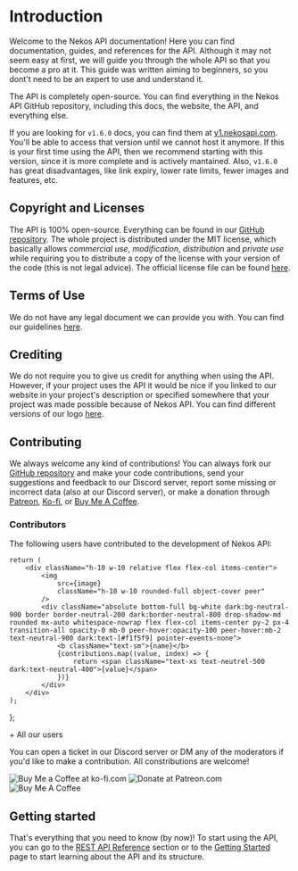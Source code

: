 
# Introduction

Welcome to the Nekos API documentation! Here you can find documentation, guides, and references for the API. Although it may not seem easy at first, we will guide you through the whole API so that you become a pro at it. This guide was written aiming to beginners, so you dont't need to be an expert to use and understand it.

The API is completely open-source. You can find everything in the Nekos API GitHub repository, including this docs, the website, the API, and everything else.

If you are looking for `v1.6.0` docs, you can find them at [v1.nekosapi.com](https://v1.nekosapi.com). You'll be able to access that version until we cannot host it anymore. If this is your first time using the API, then we recommend starting with this version, since it is more complete and is actively mantained. Also, `v1.6.0` has great disadvantages, like link expiry, lower rate limits, fewer images and features, etc.

## Copyright and Licenses

The API is 100% open-source. Everything can be found in our [GitHub repository](https://github.com/Nekos-API/Nekos-API). The whole project is distributed under the MIT license, which basically allows _commercial use_, _modification_, _distribution_ and _private use_ while requiring you to distribute a copy of the license with your version of the code (this is not legal advice). The official license file can be found [here](https://github.com/Nekos-API/Nekos-API/blob/main/LICENSE.md).

## Terms of Use

We do not have any legal document we can provide you with. You can find our guidelines [here](/docs/terms-of-use).

## Crediting

We do not require you to give us credit for anything when using the API. However, if your project uses the API it would be nice if you linked to our website in your project's description or specified somewhere that your project was made possible because of Nekos API. You can find different versions of our logo [here](/docs/branding).

## Contributing

We always welcome any kind of contributions! You can always fork our [GitHub repository](https://github.com/Nekos-API/Nekos-API) and make your code contributions, send your suggestions and feedback to our Discord server, report some missing or incorrect data (also at our Discord server), or make a donation through [Patreon](https://patreon.com/Nekidev), [Ko-fi](https://ko-fi.com/Nekidev), or [Buy Me A Coffee](https://buymeacoffee.com/Nekidev).

### Contributors

The following users have contributed to the development of Nekos API:

    return (
        <div className="h-10 w-10 relative flex flex-col items-center">
            <img
                src={image}
                className="h-10 w-10 rounded-full object-cover peer"
            />
            <div className="absolute bottom-full bg-white dark:bg-neutral-900 border border-neutral-200 dark:border-neutral-800 drop-shadow-md rounded mx-auto whitespace-nowrap flex flex-col items-center py-2 px-4 transition-all opacity-0 mb-0 peer-hover:opacity-100 peer-hover:mb-2 text-neutral-900 dark:text-[#f1f5f9] pointer-events-none">
                <b className="text-sm">{name}</b>
                {contributions.map((value, index) => {
                    return <span className="text-xs text-neutrel-500 dark:text-neutral-400">{value}</span>
                })}
            </div>
        </div>
    );
};

<div className="flex flex-row gap-4 mt-8 flex-wrap">
    <Contributor 
        image="https://avatars.githubusercontent.com/u/84998222?s=240&v=4" 
        name="Nekidev" 
        contributions={[
            "Main developer",
            "PY Library mantainer",
            "Documentation writer",
            "Discord moderator",
            "Content moderator"
        ]} />
    <Contributor
        image="https://cdn.discordapp.com/avatars/420583786053369868/2886496e3fd97d7792560dcd35ad126b.webp?size=240"
        name="Catboytoshi"
        contributions={[
            "Donator"
        ]} />
    <Contributor
        image="https://cdn.discordapp.com/avatars/140788173885276160/4350da9252bbad352366358a4fcd2b9b.webp?size=240"
        name="Catalysm"
        contributions={[
            "Donator",
            "JS Library mantainer"
        ]} />
    <Contributor
        image="https://cdn.nekosapi.com/uploads/user/avatar/Z7W2VBQGD5ABVF6HPARPBEZQHI.webp"
        name="Oreki"
        contributions={[
            "Partner",
            "Content moderator",
            "Image contributor"
        ]} />
    <Contributor
        image="https://cdn.nekosapi.com/uploads/user/avatar/ABZEW76I5RF27C5T4J6O3S3LRA.webp"
        name="pimako"
        contributions={[
            "Content moderator",
            "Image contributor"
        ]} />
    <div className="text-sm text-[hsl(var(--nextra-primary-hue),100%,50%)] h-10 flex flex-col items-center justify-center">
        &plus; All our users
    </div>
</div>

You can open a ticket in our Discord server or DM any of the moderators if you'd like to make a contribution. All constributions are welcome!

<div className="mt-8 flex flex-row items-center gap-4 flex-wrap">
    <Link
        href="https://ko-fi.com/nekidev"
        className="hover:opacity-80 transition"
        target="_blank"
    >
        <img
            src="https://storage.ko-fi.com/cdn/kofi5.png?v=3"
            alt="Buy Me a Coffee at ko-fi.com"
            style={{ height: "36px" }}
        />
    </Link>
    <Link
        href="https://patreon.com/nekidev"
        className="hover:opacity-80 transition"
        target="_blank"
    >
        <img
            src="https://c5.patreon.com/external/logo/become_a_patron_button.png"
            alt="Donate at Patreon.com"
            style={{ height: "36px", borderRadius: "18px" }}
        />
    </Link>
    <Link
        href="https://www.buymeacoffee.com/nekidev"
        className="hover:opacity-80 transition"
        target="_blank"
    >
        <img
            src="https://cdn.buymeacoffee.com/buttons/v2/default-yellow.png"
            alt="Buy Me A Coffee"
            style={{ height: "36px", borderRadius: "18px" }}
        />
    </Link>
</div>

## Getting started

That's everything that you need to know (by now)! To start using the API, you can go to the [REST API Reference](/docs/rest-api/reference) section or to the [Getting Started](/docs/getting-started) page to start learning about the API and its structure.